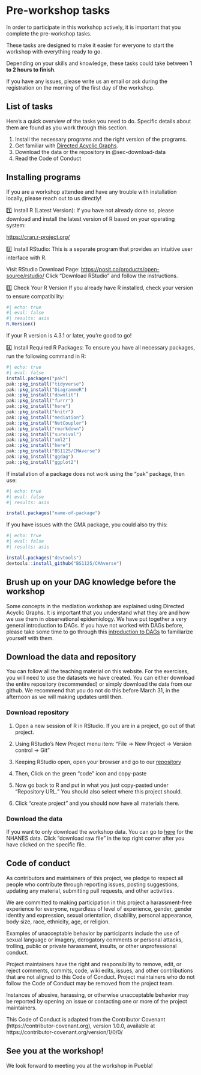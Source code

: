 # Pre-workshop tasks {#sec-pre-workshop}

In order to participate in this workshop actively, it is important that
you complete the pre-workshop tasks.

These tasks are designed to make it easier for everyone to start the
workshop with everything ready to go.

Depending on your skills and knowledge, these tasks could take between
**1 to 2 hours to finish**.

If you have any issues, please write us an email or ask during the
registration on the morning of the first day of the workshop.

## List of tasks

Here's a quick overview of the tasks you need to do. Specific details
about them are found as you work through this section.

::: callout-note
1.  Install the necessary programs and the right version of the
    programs.
2.  Get familiar with [Directed Acyclic
    Graphs](/preamble/Introduction-to-DAGs.qmd).
3.  Download the data or the repository in @sec-download-data
4.  Read the Code of Conduct
:::

## Installing programs {#sec-intall-r-packages}

If you are a workshop attendee and have any trouble with installation
locally, please reach out to us directly!

1️⃣ Install R (Latest Version): If you have not already done so, please
download and install the latest version of R based on your operating
system:

<https://cran.r-project.org/>

2️⃣ Install RStudio: This is a separate program that provides an
intuitive user interface with R.

Visit RStudio Download Page:
<https://posit.co/products/open-source/rstudio/> Click "Download
RStudio" and follow the instructions.

3️⃣ Check Your R Version If you already have R installed, check your
version to ensure compatibility:

```r
#| echo: true
#| eval: false
#| results: asis
R.Version()
```

If your R version is 4.3.1 or later, you're good to go!

4️⃣ Install Required R Packages: To ensure you have all necessary
packages, run the following command in R:

```r
#| echo: true
#| eval: false
install.packages("pak")
pak::pkg_install("tidyverse")
pak::pkg_install("DiagrammeR")
pak::pkg_install("downlit")
pak::pkg_install("furrr")
pak::pkg_install("here")
pak::pkg_install("knitr")
pak::pkg_install("mediation")
pak::pkg_install("NetCoupler")
pak::pkg_install("rmarkdown")
pak::pkg_install("survival")
pak::pkg_install("xml2")
pak::pkg_install("here")
pak::pkg_install("BS1125/CMAverse")
pak::pkg_install("ggdag")
pak::pkg_install("ggplot2")
```

If installation of a package does not work using the "pak" package, then
use:

```r
#| echo: true
#| eval: false
#| results: asis

install.packages("name-of-package")
```

If you have issues with the CMA package, you could also try this:

```r
#| echo: true
#| eval: false
#| results: asis

install.packages("devtools")
devtools::install_github("BS1125/CMAverse")
```

## Brush up on your DAG knowledge before the workshop

Some concepts in the mediation workshop are explained using Directed
Acyclic Graphs. It is important that you understand what they are and
how we use them in observational epidemiology. We have put together a
very general introduction to DAGs. If you have not worked with DAGs
before, please take some time to go through this [introduction to
DAGs](/preamble/Introduction-to-DAGs.qmd) to familiarize yourself with
them.

## Download the data and repository {#sec-download-data}

You can follow all the teaching material on this website. For the
exercises, you will need to use the datasets we have created. You can
either download the entire repository (recommended) or simply download
the data from our github. We recommend that you do not do this before
March 31, in the afternoon as we will making updates until then.

### Download repository

1.  Open a new session of R in RStudio. If you are in a project, go out
    of that project.

2.  Using RStudio's New Project menu item: "File -\> New Project -\>
    Version control -\> Git"

3.  Keeping RStudio open, open your browser and go to our
    [repository](https://github.com/sdca-latam/mediation-course.git)

4.  Then, Click on the green "code" icon and copy-paste

5.  Now go back to R and put in what you just copy-pasted under
    "Repository URL." You should also select where this project should.

6.  Click "create project" and you should now have all materials there.

### Download the data

If you want to only download the workshop data. You can go to
[here](https://github.com/sdca-latam/mediation-course/tree/main/data)
for the NHANES data. Click "download raw file" in the top right corner
after you have clicked on the specific file.

## Code of conduct {#sec-code-of-conduct}

As contributors and maintainers of this project, we pledge to respect
all people who contribute through reporting issues, posting suggestions,
updating any material, submitting pull requests, and other activities.

We are committed to making participation in this project a
harassment-free experience for everyone, regardless of level of
experience, gender, gender identity and expression, sexual orientation,
disability, personal appearance, body size, race, ethnicity, age, or
religion.

Examples of unacceptable behavior by participants include the use of
sexual language or imagery, derogatory comments or personal attacks,
trolling, public or private harassment, insults, or other unprofessional
conduct.

Project maintainers have the right and responsibility to remove, edit,
or reject comments, commits, code, wiki edits, issues, and other
contributions that are not aligned to this Code of Conduct. Project
maintainers who do not follow the Code of Conduct may be removed from
the project team.

Instances of abusive, harassing, or otherwise unacceptable behavior may
be reported by opening an issue or contacting one or more of the project
maintainers.

This Code of Conduct is adapted from the Contributor Covenant
(https://contributor-covenant.org), version 1.0.0, available at
https://contributor-covenant.org/version/1/0/0/

::: callout-tip
## See you at the workshop!

We look forward to meeting you at the workshop in Puebla!
:::
